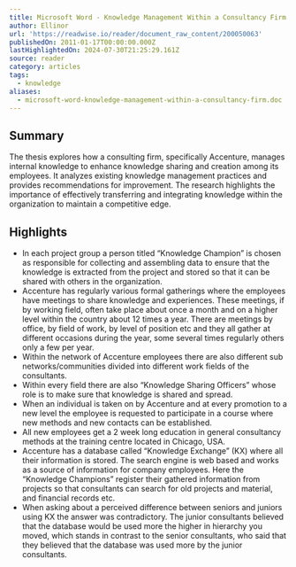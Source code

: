 ```yaml
---
title: Microsoft Word - Knowledge Management Within a Consultancy Firm.doc
author: Ellinor
url: 'https://readwise.io/reader/document_raw_content/200050063'
publishedOn: 2011-01-17T00:00:00.000Z
lastHighlightedOn: 2024-07-30T21:25:29.161Z
source: reader
category: articles
tags:
  - knowledge
aliases:
  - microsoft-word-knowledge-management-within-a-consultancy-firm.doc
---
```

## Summary

The thesis explores how a consulting firm, specifically Accenture, manages internal knowledge to enhance knowledge sharing and creation among its employees. It analyzes existing knowledge management practices and provides recommendations for improvement. The research highlights the importance of effectively transferring and integrating knowledge within the organization to maintain a competitive edge.

## Highlights
- In each project group a person titled “Knowledge Champion” is chosen as responsible for collecting and assembling data to ensure that the knowledge is extracted from the project and stored so that it can be shared with others in the organization.
- Accenture has regularly various formal gatherings where the employees have meetings to share knowledge and experiences. These meetings, if by working field, often take place about once a month and on a higher level within the country about 12 times a year. There are meetings by office, by field of work, by level of position etc and they all gather at different occasions during the year, some several times regularly others only a few per year.
- Within the network of Accenture employees there are also different sub networks/communities divided into different work fields of the consultants.
- Within every field there are also “Knowledge Sharing Officers” whose role is to make sure that knowledge is shared and spread.
- When an individual is taken on by Accenture and at every promotion to a new level the employee is requested to participate in a course where new methods and new contacts can be established.
- All new employees get a 2 week long education in general consultancy methods at the training centre located in Chicago, USA.
- Accenture has a database called “Knowledge Exchange” (KX) where all their information is stored. The search engine is web based and works as a source of information for company employees. Here the “Knowledge Champions” register their gathered information from projects so that consultants can search for old projects and material, and financial records etc.
- When asking about a perceived difference between seniors and juniors using KX the answer was contradictory. The junior consultants believed that the database would be used more the higher in hierarchy you moved, which stands in contrast to the senior consultants, who said that they believed that the database was used more by the junior consultants.

